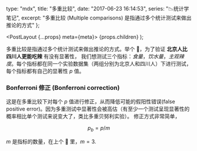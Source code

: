   type: "mdx",
  title: "多重比较",
  date: "2017-06-23 16:14:53",
  series: "📉统计学笔记",
  excerpt:
    "多重比较 (Multiple comparisons) 是指通过多个统计测试来做出推论的方式"
};


  <PostLayout {...props} meta={meta}>
    {props.children}
  </PostLayout>
);

多重比较是指通过多个统计测试来做出推论的方式。举个 🌰，为了验证 **北京人比四川人更能吃辣** 有没有显著性，
我们想测试三个指标：_食量_，_饮水量_，_主观辣度_。每个指标都在同一个实验数据集（两组分别为北京人和四川人）下进行测试，每个指标都有自己的显著性 $p$ 值。

### Bonferroni 修正 (Bonferroni correction)

这是在多重比较下对每个 $p$ 值进行修正，从而降低可能的假阳性错误(false positive error)。因为多重测试中显著性会被高估（有至少一个测试呈现显著性的概率相比单个测试来说变大了，类比多重贝努利实验）。
修正方式非常简单，

$$p_b = p / m$$

$m$ 是指标的数量，在上个 🌰 里，$m = 3$.
